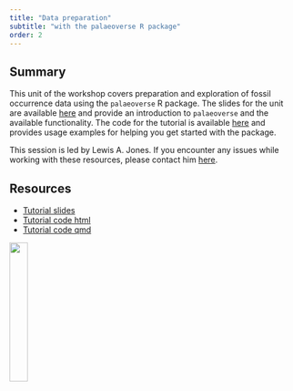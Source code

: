 ```yaml
---
title: "Data preparation"
subtitle: "with the palaeoverse R package"
order: 2
---
```


## Summary

This unit of the workshop covers preparation and exploration of fossil occurrence data using the `palaeoverse` R package. The slides for the unit are available [here](https://lewisajones.github.io/palaeoverse-tutorial/) and provide an introduction to `palaeoverse` and the available functionality. The code for the tutorial is available [here](https://htmlpreview.github.io/?https://github.com/LewisAJones/palaeoverse-tutorial/blob/main/demo/phanerozoic-reefs.html) and provides usage examples for helping you get started with the package.

This session is led by Lewis A. Jones. If you encounter any issues while working with these resources, please contact him [here](mailto:LewisA.Jones@outlook.com).

## Resources

-   [Tutorial slides](https://lewisajones.github.io/palaeoverse-tutorial/)
-   [Tutorial code html](https://htmlpreview.github.io/?https://github.com/LewisAJones/palaeoverse-tutorial/blob/main/demo/phanerozoic-reefs.html)
-   [Tutorial code qmd](https://github.com/LewisAJones/palaeoverse-tutorial/blob/f9144d141c674e03822d4f2e88cccb115e5ac8d5/demo/phanerozoic-reefs.qmd)

![](/images/palaeoverse.png){fig-align="right" width="25%"}
